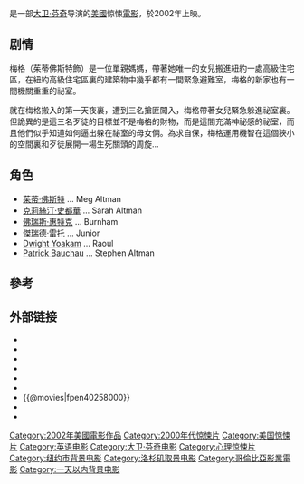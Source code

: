 {{expand|time=2015-03-22T05:55:01+00:00}}
{{refimprove|time=2015-03-22T05:55:01+00:00}}
{{noteTA
|T=zh-tw:顫慄空間; zh-hk:房不勝防; zh-cn:战栗空间;
|G1=Show
|1=zh-tw:顫慄空間; zh-hk:房不勝防; zh-cn:战栗空间;}}
{{Infobox film
| name           = 顫慄空間
| original_name  = ''Panic Room''
| tw_name = 顫慄空間
| hk_name = 房不勝防
| cn_name = 战栗空间
| image          = Panic Room poster.jpg
| caption        = 电影海报
| director       = [[大衛·芬奇|大衛·芬奇]]
| producer       = {{Plainlist |
* [[Ceán_Chaffin|Ceán Chaffin]]
* Judy Hofflund
* [[David_Koepp|David Koepp]]
* [[Gavin_Polone|Gavin Polone]]
}}
| writer         = David Koepp
| starring       = {{Plainlist |
* [[茱迪·科士打|茱迪·科士打]]
* [[科力士·韋德加|科力士·韋德加]]
* [[Jared_Leto|Jared Leto]]
* [[克莉絲汀·史都華|克莉絲汀·史都華]]
}}
| music          = [[霍華德·肖|霍華德·肖]]
| cinematography = {{Plainlist |
* Conrad W. Hall
* Darius Khondji
}}
| editing        = {{Plainlist |
* James Haygood
* Angus Wall
}}
| distributor    = [[Columbia_Pictures|Columbia Pictures]]
| released       = {{film date|2002|3|29}}
| runtime        = 112 分
| country        = {{美國}}
| language       = 英語
| budget         = {{nowrap|$48,000,000}}
| gross          = $196,400,000<ref name="bom">{{cite web | url=http://www.boxofficemojo.com/movies/?id=panicroom.htm | title=Panic Room (2002) | publisher=[[Box_Office_Mojo|Box Office Mojo]] | accessdate=July 15, 2010 }}</ref>
}}

{{作品名稱|name=''Panic Room''|hk=房不勝防|tw=顫慄空間|cn=战栗空间}}是一部[[大卫·芬奇|大卫·芬奇]]导演的[[美國|美國]]惊悚[[電影|電影]]，於2002年上映。

== 剧情 ==
梅格（茱蒂佛斯特飾）是一位單親媽媽，帶著她唯一的女兒搬進紐約一處高級住宅區，在紐約高級住宅區裏的建築物中幾乎都有一間緊急避難室，梅格的新家也有一間機關重重的祕室。 

就在梅格搬入的第一天夜裏，遭到三名搶匪闖入，梅格帶著女兒緊急躲進祕室裏。但詭異的是這三名歹徒的目標並不是梅格的財物，而是這間充滿神祕感的祕室，而且他們似乎知道如何逼出躲在祕室的母女倆。為求自保，梅格運用機智在這個狹小的空間裏和歹徒展開一場生死關頭的周旋…

== 角色 ==
*[[茱蒂·佛斯特|茱蒂·佛斯特]]	...	Meg Altman
*[[克莉絲汀·史都華|克莉絲汀·史都華]]	...	Sarah Altman
*[[佛瑞斯·惠特克|佛瑞斯·惠特克]]	...	Burnham
*[[傑瑞德·雷托|傑瑞德·雷托]]	...	Junior
*[[Dwight_Yoakam|Dwight Yoakam]]	...	Raoul
*[[Patrick_Bauchau|Patrick Bauchau]]	...	Stephen Altman

==參考==
{{reflist}}

==外部链接==
* {{IMDb title|id=0258000}}
* {{mojo title|id=panicroom}}
* {{rotten-tomatoes|id=panic_room}}
* {{metacritic film|panic-room}}
* {{amg movie|259522}}
* {{Yahoomovie id|144}}
* {{@movies|fpen40258000}}
* {{Mtime|10322}}
* {{douban}}

{{大卫·芬奇导演电影}}
{{DEFAULTSORT:Panic Room}}
[[Category:2002年美國電影作品|Category:2002年美國電影作品]]
[[Category:2000年代惊悚片|Category:2000年代惊悚片]]
[[Category:美国惊悚片|Category:美国惊悚片]]
[[Category:英语电影|Category:英语电影]]
[[Category:大卫·芬奇电影|Category:大卫·芬奇电影]]
[[Category:心理惊悚片|Category:心理惊悚片]]
[[Category:纽约市背景电影|Category:纽约市背景电影]]
[[Category:洛杉矶取景电影|Category:洛杉矶取景电影]]
[[Category:哥倫比亞影業電影|Category:哥倫比亞影業電影]]
[[Category:一天以内背景电影|Category:一天以内背景电影]]